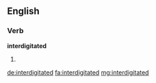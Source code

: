 ==English==

===Verb===
'''interdigitated'''

# {{en-past of|interdigitate}}

[[de:interdigitated]]
[[fa:interdigitated]]
[[mg:interdigitated]]